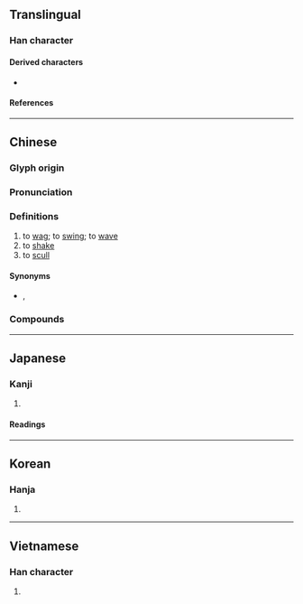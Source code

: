 {{also|揺|摇}}
{{character info}}
==Translingual==
{{Han simplified forms|搖|揺|摇}}

===Han character===
{{Han char|rn=64|rad=手|as=10|sn=13|four=52072|canj=QBOU|ids=⿰扌⿱⿴𠂊冫缶(HT),⿰扌⿱⿴𠂊⺀缶(GJKV)}} <!-- Do not use ⿰扌䍃 as 䍃 has three different forms -->

====Derived characters====
* {{l|mul|[[𩆋]]}}

====References====
{{Han ref|kx=0446.270|dkj=12479|dj=0797.110|hdz=31935.051|uh=6416}}

----

==Chinese==
{{zh-forms|s=摇|alt=摇}}

===Glyph origin===
{{Han etym}}

===Pronunciation===
{{zh-pron
|m=yáo
|c=jiu4
|h=pfs=yèu
|md=
|mn=qz,tw,xm,zz:iâu/qz,tw,xm,zz:iô
|mn_note=iâu - literary; iô - vernacular
|mn-t=iao5/iou5/io5/iê5
|mn-t_note=iao5/iou5 - literary (iou5 - Chaozhou); io5/iê5 - vernacular (iê5 - Chaozhou)
|w=
|mc=y
|oc=y
|cat=v
}}

===Definitions===
{{zh-hanzi}}

# to [[wag]]; to [[swing]]; to [[wave]]
# to [[shake]]
# to [[scull]]

====Synonyms====
* {{s|to shake}} {{zh-l|擺}}, {{zh-l|晃|tr=huàng}}

===Compounds===
{{zh-der|搖頭|搖指|搖擺|一搖一擺|亮盒子搖|山搖地動|一搖三晃|天搖地動|大搖大擺|一搖三擺|心蕩神搖|心旌搖曳|乞憐搖尾|動搖|大事招搖|地動山搖|屹立不搖|心旌搖惑|搖耬|搖身一變|搖櫓|海沸山搖|搖椅|搖鵝毛扇|搖舌|搖盪|搖籃時代|搖頭丸|搖籃歌|神搖目眩|搖船|搖手|搖席破坐|招搖撞騙|搖錢樹|搖曳|搖板|撼地搖天|搖旌|搖撼|搖會|搖搖落落|搖搖晃晃|搖舉|搖筆|搖脣鼓舌|搖蕩|扶搖|搖動|搖槌|搖筆即來|搖裝|搖臂|搖鏡頭|搖山振岳|目眩魂搖|漂搖|擺尾搖頭|神搖意奪|搖尾乞憐|搖籃曲|搖曳生姿|搖蜜|搖煤|搖尾|搖頭嘆息|搖頭擺腦|搖車|搖擺樂|搖吻鼓舌|招搖|搖戰|戰戰搖搖|神搖魂蕩|搖針|搖元宵|目眩神搖|扶搖直上|搖鈴打鼓|搖頭晃腦|搖兀|搖滾|東搖西擺|晃搖|招搖過市|搖滾樂|搖風|搖搖|搖籃|搖手觸禁|搖心|神魂搖蕩|擺擺搖搖|燭影搖紅|搖搖欲墜|拔地搖山|搖旗鼓譟|搖旗吶喊|搖搖擺擺|搖囝仔歌|搖晃|搖頭擺尾|搖擺不定|搖颭|搖攤|搖旗擂鼓|搖鈴兒的|步搖|搖落|搖旗打鼓|搖尾求食|搖豔|搖光|搖蚊|賣杖搖鈴|鼓脣搖舌|臨風搖曳|金步搖|鼓舌搖脣|緩步細搖|飄搖|頓劍搖環|隨風搖曳|膽戰心搖|迎風搖曳|風雨飄搖|風舉雲搖}}

{{zh-cat|Elementary}}

----

==Japanese==
{{ja-kanji forms|揺|搖}}

===Kanji===
{{ja-kanji|grade=|rs=手10|shin=揺}}

# {{rfdef|ja|sort=手10}}

====Readings====
{{ja-readings
|on=よう
|kun=ゆ-する, ゆ-れる
}}

----

==Korean==

===Hanja===
{{ko-hanja|hangeul=요}}

# {{rfdef|ko|sort=手10}}

----

==Vietnamese==

===Han character===
{{vi-hantu|[[gieo]], [[dao]], [[diêu]], [[vêu]]|rs=手10}}

# {{rfdef|vi|sort=手10}}